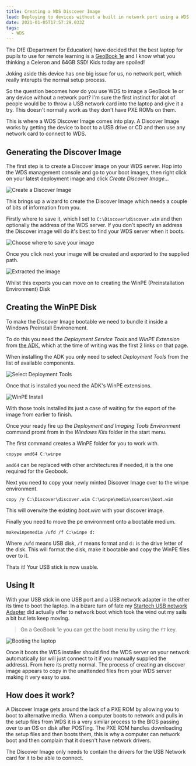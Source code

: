 ```yaml
---
title: Creating a WDS Discover Image
lead: Deploying to devices without a built in network port using a WDS Discover Image.
date: 2021-01-05T17:57:29.033Z
tags:
  - WDS
---
```

The DfE (Department for Education) have decided that the best laptop for pupils to use for remote learning is a [GeoBook 1e](https://geo-computers.com/geobook-1e/) and I know what you thinking a Celeron and 64GB SSD! Kids today are spoiled!

Joking aside this device has one big issue for us, no network port, which really interupts the normal setup process.

So the question becomes how do you use WDS to image a GeoBook 1e or any device without a network port? I'm sure the first instinct for alot of people would be to throw a USB network card into the laptop and give it a try. This doesn't normally work as they don't have PXE ROMs on them. 

This is where a WDS Discover Image comes into play. A Discover Image works by getting the device to boot to a USB drive or CD and then use any network card to connect to WDS.

## Generating the Discover Image

The first step is to create a Discover image on your WDS server. Hop into the WDS management console and go to your boot images, then right click on your latest deployment image and click _Create Discover Image..._

![Create a Discover Image](./create-discover-image.png)

This brings up a wizard to create the Discover Image which needs a couple of bits of information from you.

Firstly where to save it, which I set to `C:\Discover\discover.wim` and then optionally the address of the WDS server. If you don't specify an address the Discover image will do it's best to find your WDS server when it boots.

![Choose where to save your image](./save-to-disk.png)

Once you click next your image will be created and exported to the supplied path.

![Extracted the image](./extracting-image.png)

Whilst this exports you can move on to creating the WinPE (Preinstallation Environment) Disk

## Creating the WinPE Disk

To make the Discover Image bootable we need to bundle it inside a Windows Preinstall Environement.

To do this you need the _Deployment Service Tools_ and _WinPE Extension_ from [the ADK](https://docs.microsoft.com/en-us/windows-hardware/get-started/adk-install),  which at the time of writing was the first 2 links on that page.

When installing the ADK you only need to select _Deployment Tools_ from the list of available components.

![Select Deployment Tools](./deployment-tools.png)

Once that is installed you need the ADK's WinPE extensions.

![WinPE Install](./windows-pe-install.png)

With those tools installed its just a case of waiting for the export of the image from earlier to finish.

Once your ready fire up the _Deployment and Imaging Tools Environment_ command promt from in the _Windows Kits_ folder in the start menu.

The first command creates a WinPE folder for you to work with.

```
copype amd64 C:\winpe
```

`amd64` can be replaced with other architectures if needed, it is the one required for the Geobook.

Next you need to copy your newly minted Discover Image over to the winpe environment.

```
copy /y C:\Discover\discover.wim C:\winpe\media\sources\boot.wim
```

This will overwite the existing _boot.wim_ with your discover image.

Finally you need to move the pe environment onto a bootable medium.

```
makewinpemedia /ufd /f C:\winpe d:
```

Where `/ufd` means USB disk, `/f` means format and `d:` is the drive letter of the disk. This will format the disk, make it bootable and copy the WinPE files over to it.

Thats it! Your USB stick is now usable.

## Using It

With your USB stick in one USB port and a USB network adapter in the other its time to boot the laptop. In a bizare turn of fate my [Startech USB network Adapter](https://amzn.to/3hJKTIu) did actually offer to network boot which took the wind out my sails a bit but lets keep moving.

> On a GeoBook 1e you can get the boot menu by using the `f7` key.

![Booting the laptop](./booting.jpg)

Once it boots the WDS installer should find the WDS server on your network automatically (or will just connect to it if you manually supplied the address). From here its pretty normal. The process of creating an discover image appears to copy in the unattended files from your WDS server making it very easy to use.

## How does it work?

A Discover Image gets around the lack of a PXE ROM by allowing you to boot to alternative media. When a computer boots to network and pulls in the setup files from WDS it is a very similar process to the BIOS passing over to an OS on disk after POSTing. The PXE ROM handles downloading the setup files and then boots them, this is why a computer can network boot and then complain that it doesn't have network drivers.

The Discover Image only needs to contain the drivers for the USB Network card for it to be able to connect.